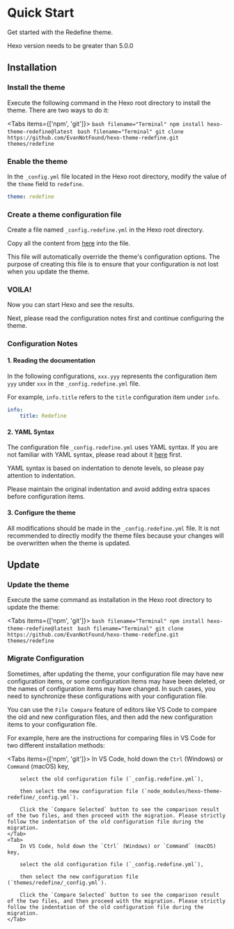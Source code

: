 
# Quick Start

Get started with the Redefine theme.

<Callout type="info">
  Hexo version needs to be greater than 5.0.0
</Callout>

## Installation
<Steps>

### Install the theme

Execute the following command in the Hexo root directory to install the theme. There are two ways to do it:


<Tabs items={['npm', 'git']}>
    <Tab>
        ```bash filename="Terminal"
        npm install hexo-theme-redefine@latest
        ```
    </Tab>
    <Tab>
        ```bash filename="Terminal"
        git clone https://github.com/EvanNotFound/hexo-theme-redefine.git themes/redefine
        ```
    </Tab>
</Tabs>

### Enable the theme

In the `_config.yml` file located in the Hexo root directory, modify the value of the `theme` field to `redefine`.

```yaml filename="_config.yml"
theme: redefine
```

### Create a theme configuration file

Create a file named `_config.redefine.yml` in the Hexo root directory.

Copy all the content from [here](https://github.com/EvanNotFound/hexo-theme-redefine/blob/main/_config.yml) into the file.

This file will automatically override the theme's configuration options. The purpose of creating this file is to ensure that your configuration is not lost when you update the theme.

### VOILA!

Now you can start Hexo and see the results.

Next, please read the configuration notes first and continue configuring the theme.

### Configuration Notes

#### 1. Reading the documentation

In the following configurations, `xxx.yyy` represents the configuration item `yyy` under `xxx` in the `_config.redefine.yml` file.

For example, `info.title` refers to the `title` configuration item under `info`.

```yaml filename="_config.redefine.yml"
info:
    title: Redefine
```

#### 2. YAML Syntax

The configuration file `_config.redefine.yml` uses YAML syntax. If you are not familiar with YAML syntax, please read about it [here](https://learnxinyminutes.com/docs/yaml/) first.

YAML syntax is based on indentation to denote levels, so please pay attention to indentation.

Please maintain the original indentation and avoid adding extra spaces before configuration items.

#### 3. Configure the theme

All modifications should be made in the `_config.redefine.yml` file. It is not recommended to directly modify the theme files because your changes will be overwritten when the theme is updated.
</Steps>

## Update

<Steps>

### Update the theme

Execute the same command as installation in the Hexo root directory to update the theme:

<Tabs items={['npm', 'git']}>
    <Tab>
        ```bash filename="Terminal"
        npm install hexo-theme-redefine@latest
        ```
    </Tab>
    <Tab>
        ```bash filename="Terminal"
        git clone https://github.com/EvanNotFound/hexo-theme-redefine.git themes/redefine
        ```
    </Tab>
</Tabs>

### Migrate Configuration

Sometimes, after updating the theme, your configuration file may have new configuration items, or some configuration items may have been deleted, or the names of configuration items may have changed. In such cases, you need to synchronize these configurations with your configuration file.

You can use the `File Compare` feature of editors like VS Code to compare the old and new configuration files, and then add the new configuration items to your configuration file.

For example, here are the instructions for comparing files in VS Code for two different installation methods:

<Tabs items={['npm', 'git']}>
    <Tab>
        In VS Code, hold down the `Ctrl` (Windows) or `Command` (macOS) key,
        
        select the old configuration file (`_config.redefine.yml`),
        
        then select the new configuration file (`node_modules/hexo-theme-redefine/_config.yml`).
        
        Click the `Compare Selected` button to see the comparison result of the two files, and then proceed with the migration. Please strictly follow the indentation of the old configuration file during the migration.
    </Tab>
    <Tab>
        In VS Code, hold down the `Ctrl` (Windows) or `Command` (macOS) key,
        
        select the old configuration file (`_config.redefine.yml`),
        
        then select the new configuration file (`themes/redefine/_config.yml`).
        
        Click the `Compare Selected` button to see the comparison result of the two files, and then proceed with the migration. Please strictly follow the indentation of the old configuration file during the migration.
    </Tab>
</Tabs>

</Steps>